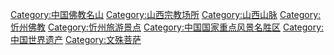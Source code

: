 {{catmore}}

{{DEFAULTSORT:Wutai Shan}}
[[Category:中国佛教名山|Category:中国佛教名山]]
[[Category:山西宗教场所|Category:山西宗教场所]]
[[Category:山西山脉|Category:山西山脉]]
[[Category:忻州佛教|Category:忻州佛教]]
[[Category:忻州旅游景点|Category:忻州旅游景点]]
[[Category:中国国家重点风景名胜区|Category:中国国家重点风景名胜区]]
[[Category:中国世界遗产|Category:中国世界遗产]]
[[Category:文殊菩萨|Category:文殊菩萨]]